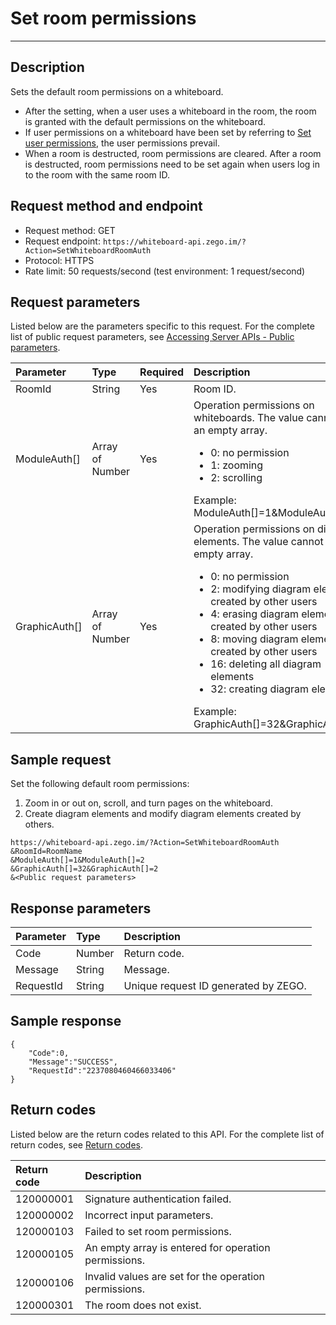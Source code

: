 # Set room permissions
-----

## Description

Sets the default room permissions on a whiteboard.
- After the setting, when a user uses a whiteboard in the room, the room is granted with the default permissions on the whiteboard.
- If user permissions on a whiteboard have been set by referring to [Set user permissions](!ServerAPI/Set_User_Permissions), the user permissions prevail.
- When a room is destructed, room permissions are cleared. After a room is destructed, room permissions need to be set again when users log in to the room with the same room ID.

## Request method and endpoint

- Request method: GET
- Request endpoint: `https://whiteboard-api.zego.im/?Action=SetWhiteboardRoomAuth`
- Protocol: HTTPS
- Rate limit: 50 requests/second (test environment: 1 request/second)

## Request parameters

Listed below are the parameters specific to this request. For the complete list of public request parameters, see [Accessing Server APIs - Public parameters](./Accessing%20Server%20APIs.mdx#public-request-parameters-).

| Parameter | Type | Required | Description |
| :-- | :-- | :-- | :-- | 
| RoomId | String | Yes | Room ID. |
| ModuleAuth[] | Array of Number | Yes | Operation permissions on whiteboards. The value cannot be an empty array. <ul><li>0: no permission</li><li> 1: zooming</li><li> 2: scrolling</li></ul>Example: ModuleAuth[]=1&ModuleAuth[]=2 |
| GraphicAuth[] | Array of Number | Yes | Operation permissions on diagram elements. The value cannot be an empty array. <ul><li>0: no permission</li><li> 2: modifying diagram elements created by other users</li><li>4: erasing diagram elements created by other users</li><li>8: moving diagram elements created by other users</li><li> 16: deleting all diagram elements</li><li>32: creating diagram elements</li></ul>Example: GraphicAuth[]=32&GraphicAuth[]=2 |


## Sample request 

Set the following default room permissions:
1. Zoom in or out on, scroll, and turn pages on the whiteboard.
2. Create diagram elements and modify diagram elements created by others.



```
https://whiteboard-api.zego.im/?Action=SetWhiteboardRoomAuth
&RoomId=RoomName
&ModuleAuth[]=1&ModuleAuth[]=2
&GraphicAuth[]=32&GraphicAuth[]=2
&<Public request parameters>
```

## Response parameters

| Parameter | Type | Description |
| :-- | :-- | :-- | 
| Code | Number | Return code. |
| Message | String | Message. |
| RequestId | String | Unique request ID generated by ZEGO. |



## Sample response 

```
{
    "Code":0,
    "Message":"SUCCESS",
    "RequestId":"2237080460466033406"
}
```

## Return codes

Listed below are the return codes related to this API. For the complete list of return codes, see [Return codes](./Common%20Error%20Codes.mdx).

| Return code | Description |
| :-- | :-- | 
| 120000001 | Signature authentication failed. |
| 120000002 | Incorrect input parameters. |
| 120000103 | Failed to set room permissions. |
| 120000105 | An empty array is entered for operation permissions. |
| 120000106 | Invalid values are set for the operation permissions. |
| 120000301 | The room does not exist. |
